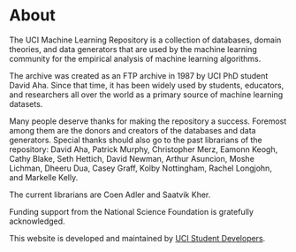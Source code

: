 
# About

The UCI Machine Learning Repository is a collection of databases, domain theories,
and data generators that are used by the machine learning community
for the empirical analysis of machine learning algorithms.

The archive was created as an FTP archive in 1987 by UCI PhD student David Aha.
Since that time, it has been widely used by students, educators,
and researchers all over the world as a primary source of machine learning datasets.

Many people deserve thanks for making the repository a success.
Foremost among them are the donors and creators of the databases and data generators.
Special thanks should also go to the past librarians of the repository:
David Aha, Patrick Murphy, Christopher Merz, Eamonn Keogh, Cathy Blake,
Seth Hettich, David Newman, Arthur Asuncion, Moshe Lichman, Dheeru Dua, Casey Graff,
Kolby Nottingham, Rachel Longjohn, and Markelle Kelly.

The current librarians are Coen Adler and Saatvik Kher.

Funding support from the National Science Foundation is gratefully acknowledged.

This website is developed and maintained by [UCI Student Developers](/about/developers).
